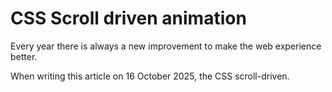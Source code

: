 # CSS Scroll driven animation

Every year there is always a new improvement to make the web experience better.

When writing this article on 16 October 2025, the CSS scroll-driven.